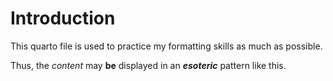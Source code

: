 # Introduction {.unnumbered}

This quarto file is used to practice my formatting skills as much as possible.

Thus, the *content* may **be** displayed in an ***esoteric*** pattern like this.


